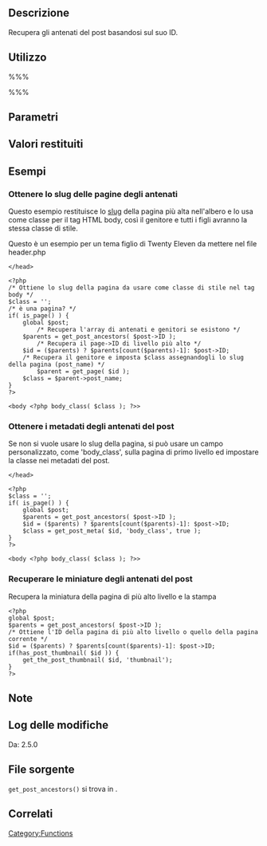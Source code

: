{{Languages|
{{en|Function Reference/get post ancestors}}
{{it|Riferimento_funzioni/get_post_ancestors}}
{{ja|関数リファレンス/get post ancestors}}
{{ru|Справочник_по_функциям/get_post_ancestors}}
}}
== Descrizione ==
Recupera gli antenati del post basandosi sul suo ID.

== Utilizzo ==
%%%<?php get_post_ancestors( $post ) ?>%%%

== Parametri ==
{{it:Parameter|$post|mixed|ID del post o oggetto Post.}}

== Valori restituiti ==
{{it:Return||array|Array contenente gli ID dei post antenati o vuoto se nessun antenato viene trovato. Il genitore diretto è restituito come primo valore dell'array. L'antenato con il livello più alto è restituito come ultimo valore dell'array.}}

== Esempi ==

=== Ottenere lo slug delle pagine degli antenati ===

Questo esempio restituisce lo [[Glossario#Slug|slug]] della pagina più alta nell'albero e lo usa come classe per il tag HTML body, così il genitore e tutti i figli avranno la stessa classe di stile.

Questo è un esempio per un tema figlio di Twenty Eleven da mettere nel file header.php
<pre>
</head>

<?php
/* Ottiene lo slug della pagina da usare come classe di stile nel tag body */
$class = '';
/* è una pagina? */
if( is_page() ) { 
	global $post;
        /* Recupera l'array di antenati e genitori se esistono */
	$parents = get_post_ancestors( $post->ID );
        /* Recupera il page->ID di livello più alto */ 
	$id = ($parents) ? $parents[count($parents)-1]: $post->ID;
	/* Recupera il genitore e imposta $class assegnandogli lo slug della pagina (post_name) */
        $parent = get_page( $id );
	$class = $parent->post_name;
}
?>

<body <?php body_class( $class ); ?>>
</pre>

=== Ottenere i metadati degli antenati del post ===

Se non si vuole usare lo slug della pagina, si può usare un campo personalizzato, come 'body_class', sulla pagina di primo livello ed impostare la classe nei metadati del post.

<pre>
</head>

<?php
$class = '';
if( is_page() ) {
	global $post;
	$parents = get_post_ancestors( $post->ID );
	$id = ($parents) ? $parents[count($parents)-1]: $post->ID;
	$class = get_post_meta( $id, 'body_class', true );
}
?>

<body <?php body_class( $class ); ?>>

</pre>

=== Recuperare le miniature degli antenati del post ===

Recupera la miniatura della pagina di più alto livello e la stampa

<pre>
<?php
global $post;
$parents = get_post_ancestors( $post->ID );
/* Ottiene l'ID della pagina di più alto livello o quello della pagina corrente */
$id = ($parents) ? $parents[count($parents)-1]: $post->ID;
if(has_post_thumbnail( $id )) {
	get_the_post_thumbnail( $id, 'thumbnail');
}
?>
</pre>


== Note ==

== Log delle modifiche ==
Da: 2.5.0

== File sorgente ==
<tt>get_post_ancestors()</tt> si trova in {{Trac|wp-includes/post.php}}.

== Correlati ==

{{it:Tag Footer}}

[[Category:Functions]]